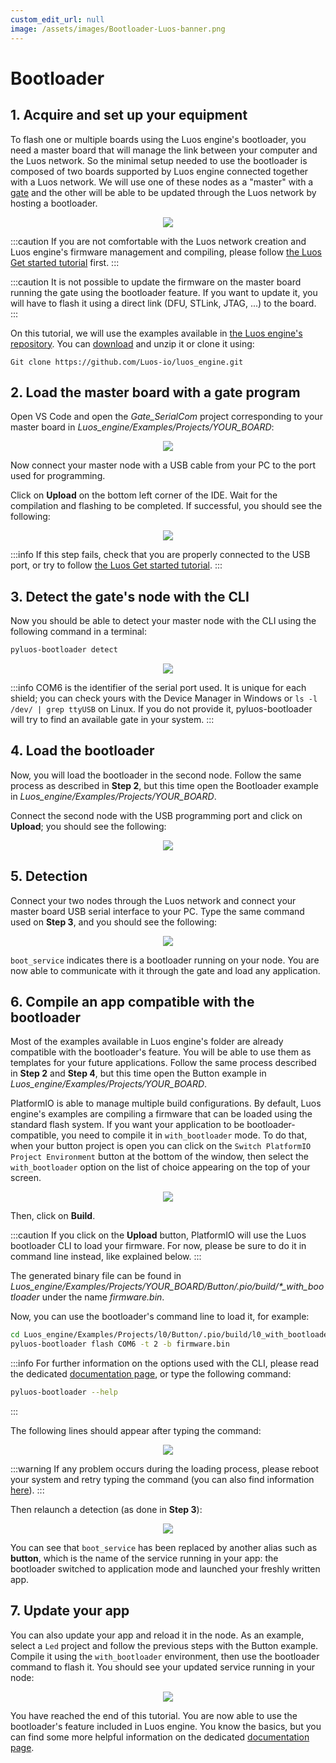 ```yaml
---
custom_edit_url: null
image: /assets/images/Bootloader-Luos-banner.png
---
```



# Bootloader

## 1. Acquire and set up your equipment

To flash one or multiple boards using the Luos engine's bootloader, you need a master board that will manage the link between your computer and the Luos network. So the minimal setup needed to use the bootloader is composed of two boards supported by Luos engine connected together with a Luos network. We will use one of these nodes as a "master" with a [gate](/docs/tools/gate) and the other will be able to be updated through the Luos network by hosting a bootloader.

<div align="center">
  <Image
    src="/assets/images/tutorials/bootloader/tutorial_setup.png"
    darkSrc="/assets/images/tutorials/bootloader/tutorial_setup-dark.png"
  />
</div>

:::caution
If you are not comfortable with the Luos network creation and Luos engine's firmware management and compiling, please follow [the Luos Get started tutorial](../get-started/get-started.mdx) first.
:::

:::caution
It is not possible to update the firmware on the master board running the gate using the bootloader feature. If you want to update it, you will have to flash it using a direct link (DFU, STLink, JTAG, ...) to the board.
:::

On this tutorial, we will use the examples available in [the Luos engine's repository](https://github.com/Luos-io/luos_engine/tree/main).
You can [download](https://github.com/Luos-io/luos_engine/archive/refs/heads/main.zip) and unzip it or clone it using:

```
Git clone https://github.com/Luos-io/luos_engine.git
```

## 2. Load the master board with a gate program

Open VS Code and open the _Gate_SerialCom_ project corresponding to your master board in _Luos_engine/Examples/Projects/YOUR_BOARD_:

<div align="center">
  <Image src="/assets/images/tutorials/bootloader/Gate_project.png" />
</div>

Now connect your master node with a USB cable from your PC to the port used for programming.

Click on **Upload** on the bottom left corner of the IDE. Wait for the compilation and flashing to be completed. If successful, you should see the following:

<div align="center">
  <Image src="/assets/images/tutorials/bootloader/load_gate.png" />
</div>

:::info
If this step fails, check that you are properly connected to the USB port, or try to follow [the Luos Get started tutorial](../get-started/get-started.mdx).
:::

## 3. Detect the gate's node with the CLI

Now you should be able to detect your master node with the CLI using the following command in a terminal:

```bash
pyluos-bootloader detect
```

<div align="center">
  <Image src="/assets/images/tutorials/bootloader/gate_detect.png" />
</div>

:::info
COM6 is the identifier of the serial port used. It is unique for each shield; you can check yours with the Device Manager in Windows or `ls -l /dev/ | grep ttyUSB` on Linux. If you do not provide it, pyluos-bootloader will try to find an available gate in your system.
:::

## 4. Load the bootloader

Now, you will load the bootloader in the second node. Follow the same process as described in **Step 2**, but this time open the Bootloader example in _Luos_engine/Examples/Projects/YOUR_BOARD_.

Connect the second node with the USB programming port and click on **Upload**; you should see the following:

<div align="center">
  <Image src="/assets/images/tutorials/bootloader/load_bootloader.png" />
</div>

## 5. Detection

Connect your two nodes through the Luos network and connect your master board USB serial interface to your PC. Type the same command used on **Step 3**, and you should see the following:

<div align="center">
  <Image src="/assets/images/tutorials/bootloader/detect_bootloader.png" />
</div>

`boot_service` indicates there is a bootloader running on your node. You are now able to communicate with it through the gate and load any application.

## 6. Compile an app compatible with the bootloader

Most of the examples available in Luos engine's folder are already compatible with the bootloader's feature. You will be able to use them as templates for your future applications.
Follow the same process described in **Step 2** and **Step 4**, but this time open the Button example in _Luos_engine/Examples/Projects/YOUR_BOARD_.

PlatformIO is able to manage multiple build configurations. By default, Luos engine's examples are compiling a firmware that can be loaded using the standard flash system. If you want your application to be bootloader-compatible, you need to compile it in `with_bootloader` mode.
To do that, when your button project is open you can click on the `Switch PlatformIO Project Environment` button at the bottom of the window, then select the `with_bootloader` option on the list of choice appearing on the top of your screen.

<div align="center">
  <Image src="/assets/images/tutorials/bootloader/select_env.png" />
</div>

Then, click on **Build**.

:::caution
If you click on the **Upload** button, PlatformIO will use the Luos bootloader CLI to load your firmware. For now, please be sure to do it in command line instead, like explained below.
:::

The generated binary file can be found in _Luos_engine/Examples/Projects/YOUR_BOARD/Button/.pio/build/\*\_with_bootloader_ under the name _firmware.bin_.

Now, you can use the bootloader's command line to load it, for example:

```bash
cd Luos_engine/Examples/Projects/l0/Button/.pio/build/l0_with_bootloader
pyluos-bootloader flash COM6 -t 2 -b firmware.bin
```

:::info
For further information on the options used with the CLI, please read the dedicated [documentation page](/docs/tools/boot), or type the following command:

```bash
pyluos-bootloader --help
```

:::

The following lines should appear after typing the command:

<div align="center">
  <Image src="/assets/images/tutorials/bootloader/application_load.png" />
</div>

:::warning
If any problem occurs during the loading process, please reboot your system and retry typing the command (you can also find information [here](/docs/tools/boot)).
:::

Then relaunch a detection (as done in **Step 3**):

<div align="center">
  <Image src="/assets/images/tutorials/bootloader/detect_old_app.png" />
</div>

You can see that `boot_service` has been replaced by another alias such as **button**, which is the name of the service running in your app: the bootloader switched to application mode and launched your freshly written app.

## 7. Update your app

You can also update your app and reload it in the node.
As an example, select a `Led` project and follow the previous steps with the Button example.
Compile it using the `with_bootloader` environment, then use the bootloader command to flash it.
You should see your updated service running in your node:

<div align="center">
  <Image src="/assets/images/tutorials/bootloader/detect_new_app.png" />
</div>

You have reached the end of this tutorial. You are now able to use the bootloader's feature included in Luos engine. You know the basics, but you can find some more helpful information on the dedicated [documentation page](/docs/tools/boot).
